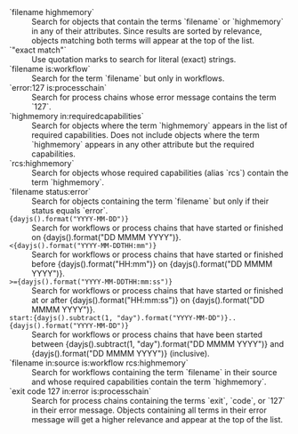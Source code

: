 
<dl>
<dt>`filename highmemory`</dt>
<dd>
Search for objects that contain the terms `filename` or `highmemory` in any of their attributes. Since results are sorted by relevance, objects matching both terms will appear at the top of the list.
</dd>

<dt>`"exact match"`</dt>
<dd>
Use quotation marks to search for literal (exact) strings.
</dd>

<dt>`filename is:workflow`</dt>
<dd>
Search for the term `filename` but only in workflows.
</dd>

<dt>`error:127 is:processchain`</dt>
<dd>
Search for process chains whose error message contains the term `127`.
</dd>

<dt>`highmemory in:requiredcapabilities`</dt>
<dd>
Search for objects where the term `highmemory` appears in the list of required capabilities. Does not include objects where the term `highmemory` appears in any other attribute but the required capabilities.
</dd>

<dt>`rcs:highmemory`</dt>
<dd>
Search for objects whose required capabilities (alias `rcs`) contain the term `highmemory`.
</dd>

<dt>`filename status:error`</dt>
<dd>
Search for objects containing the term `filename` but only if their status equals `error`.
</dd>

<dt>
<code suppressHydrationWarning={true}>{dayjs().format("YYYY-MM-DD")}</code>
</dt>
<dd>
Search for workflows or process chains that have started or finished on <span suppressHydrationWarning={true}>{dayjs().format("DD MMMM YYYY")}</span>.
</dd>

<dt>
<code suppressHydrationWarning={true}>&lt;{dayjs().format("YYYY-MM-DDTHH:mm")}</code>
</dt>
<dd>
Search for workflows or process chains that have started or finished before <span suppressHydrationWarning={true}>{dayjs().format("HH:mm")}</span> on <span suppressHydrationWarning={true}>{dayjs().format("DD MMMM YYYY")}</span>.
</dd>

<dt>
<code suppressHydrationWarning={true}>&gt;={dayjs().format("YYYY-MM-DDTHH:mm:ss")}</code>
</dt>
<dd>
Search for workflows or process chains that have started or finished at or after <span suppressHydrationWarning={true}>{dayjs().format("HH:mm:ss")}</span> on <span suppressHydrationWarning={true}>{dayjs().format("DD MMMM YYYY")}</span>.
</dd>

<dt>
<code suppressHydrationWarning={true}>start:{dayjs().subtract(1, "day").format("YYYY-MM-DD")}..{dayjs().format("YYYY-MM-DD")}</code>
</dt>
<dd>
Search for workflows or process chains that have been started between <span suppressHydrationWarning={true}>{dayjs().subtract(1, "day").format("DD MMMM YYYY")}</span> and <span suppressHydrationWarning={true}>{dayjs().format("DD MMMM YYYY")}</span> (inclusive).
</dd>

<dt>
`filename in:source is:workflow rcs:highmemory`
</dt>
<dd>
Search for workflows containing the term `filename` in their source and whose required capabilities contain the term `highmemory`.
</dd>

<dt>
`exit code 127 in:error is:processchain`
</dt>
<dd>
Search for process chains containing the terms `exit`, `code`, or `127` in their error message. Objects containing all terms in their error message will get a higher relevance and appear at the top of the list.
</dd>
</dl>
